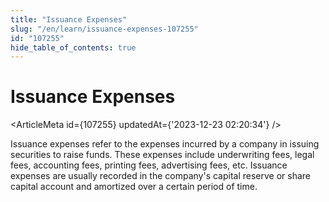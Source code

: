 ```yaml
---
title: "Issuance Expenses"
slug: "/en/learn/issuance-expenses-107255"
id: "107255"
hide_table_of_contents: true
---
```



# Issuance Expenses

<ArticleMeta id={107255} updatedAt={'2023-12-23 02:20:34'} />
<div className='border-solid border-b border-t-0 my-4 border-[var(--ifm-color-gray-300)]' />

Issuance expenses refer to the expenses incurred by a company in issuing securities to raise funds. These expenses include underwriting fees, legal fees, accounting fees, printing fees, advertising fees, etc. Issuance expenses are usually recorded in the company's capital reserve or share capital account and amortized over a certain period of time.
